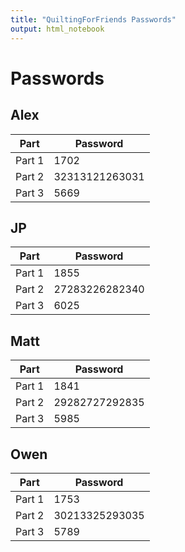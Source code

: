 ```yaml
---
title: "QuiltingForFriends Passwords"
output: html_notebook
---
```


# Passwords

## Alex

Part | Password
-----|-------
Part 1 | 1702
Part 2 | 32313121263031
Part 3 | 5669

## JP

Part | Password
-----|-------
Part 1 | 1855
Part 2 | 27283226282340
Part 3 | 6025

## Matt

Part | Password
-----|-------
Part 1 | 1841
Part 2 | 29282727292835
Part 3 | 5985

## Owen

Part | Password
-----|-------
Part 1 | 1753
Part 2 | 30213325293035
Part 3 | 5789